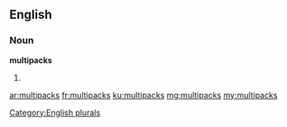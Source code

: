 ==English==

===Noun===
'''multipacks'''

# {{plural of|multipack}}

[[Category:English plurals]]

[[ar:multipacks]]
[[fr:multipacks]]
[[ku:multipacks]]
[[mg:multipacks]]
[[my:multipacks]]